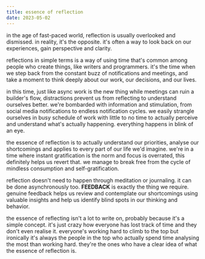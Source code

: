 ```yaml
---
title: essence of reflection
date: 2023-05-02
---
```


in the age of fast-paced world, reflection is usually overlooked and dismissed. in reality, it's the opposite. it's often a way to
look back on our experiences, gain perspective and clarity.

reflections in simple terms is a way of using time that's common among people who create things, like writers and programmers.
it's the time when we step back from the constant buzz of notifications and meetings, and take a moment to think deeply about our work,
our decisions, and our lives.

in this time, just like async work is the new thing while meetings can ruin a builder's flow, distractions prevent us from reflecting
to understand ourselves better. we're bombarded with information and stimulation, from social media notifications to endless
notification cycles. we easily strangle ourselves in busy schedule of work with little to no time to actually perceive and understand
what's actually happening. everything happens in blink of an eye.

the essence of reflection is to actually understand our priorities, analyse our shortcomings and applies to every part of our life we'd
imagine. we're in a time where instant gratification is the norm and focus is overrated, this definitely helps us revert that. we manage
to break free from the cycle of mindless consumption and self-gratification.

reflection doesn't need to happen through meditation or journaling. it can be done asynchronously too. **FEEDBACK** is exactly the
thing we require. genuine feedback helps us review and contemplate our shortcomings using valuable insights and help us identify blind
spots in our thinking and behavior.

the essence of reflecting isn't a lot to write on, probably because it's a simple concept. it's just crazy how everyone has lost track
of time and they don't even realise it. everyone's working hard to climb to the top but ironically it's always the people in the top who
actually spend time analysing the most than working hard. they're the ones who have a clear idea of what the essence of reflection is.
